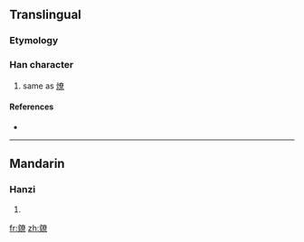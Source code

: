 ==Translingual==

===Etymology===
{{Han compound|炙|尞|c1=s|c2=p|t1=burn|ls=psc}}

===Han character===
{{Han char|rn=86|rad=火|as=16|sn=20|four=|canj=月火大金火 (BFKCF)}}

# same as [[燎]]

====References====
* {{Han ref|kx=0686.380|dkj=19573|hdz=32247.070|uh=7212|ud=29202}}

----

==Mandarin==

===Hanzi===
{{cmn-hanzi|pin=[[liào]] ([[liao4]])|wg=liao<sup>4</sup>}}

# {{defn|Mandarin|sort=火16}}

[[fr:爒]]
[[zh:爒]]